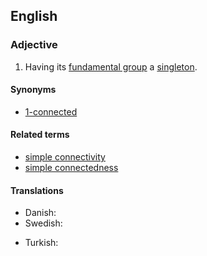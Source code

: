 ==English==

===Adjective===
{{en-adj|-}}

# {{topology|of a [[topological space]]}} Having its [[fundamental group]] a [[singleton]].

====Synonyms====
* [[1-connected]]

====Related terms====
* [[simple connectivity]]
* [[simple connectedness]]

====Translations====
{{trans-top|in topology, having its fundament group a singleton}}
* Danish: {{t-|da|enkeltsammenhængende}}
* Swedish: {{t-|sv|enkelt sammanhängande}}
{{trans-mid}}
* Turkish: {{t|tr|basit bağlantılı}}
{{trans-bottom}}